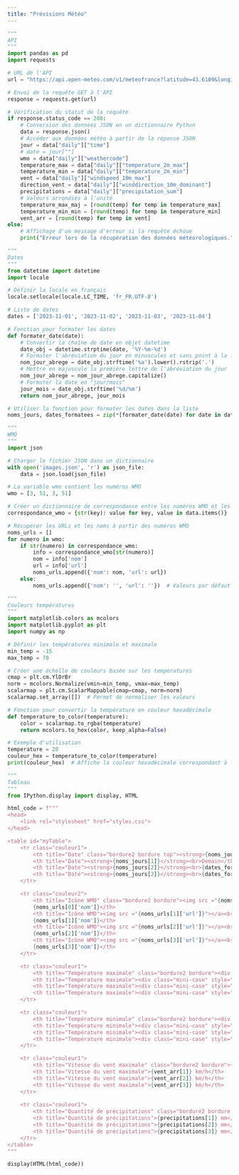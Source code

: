 ---
title: "Prévisions Météo"
---

```{python}
"""
API
"""
import pandas as pd
import requests

# URL de l'API
url = "https://api.open-meteo.com/v1/meteofrance?latitude=43.6109&longitude=3.8763&daily=weathercode,temperature_2m_max,temperature_2m_min,precipitation_sum,windspeed_10m_max,winddirection_10m_dominant&timezone=Europe%2FBerlin"

# Envoi de la requête GET à l'API
response = requests.get(url)

# Vérification du statut de la requête
if response.status_code == 200:
    # Conversion des données JSON en un dictionnaire Python
    data = response.json()
    # Accéder aux données météo à partir de la réponse JSON
    jour = data["daily"]["time"]
    # date = jour[""]
    wmo = data["daily"]["weathercode"]
    temperature_max = data["daily"]["temperature_2m_max"]
    temperature_min = data["daily"]["temperature_2m_min"]
    vent = data["daily"]["windspeed_10m_max"]
    direction_vent = data["daily"]["winddirection_10m_dominant"]
    precipitations = data["daily"]["precipitation_sum"]
    # Valeurs arrondies à l'unité
    temperature_max_maj = [round(temp) for temp in temperature_max]
    temperature_min_min = [round(temp) for temp in temperature_min]
    vent_arr = [round(temp) for temp in vent]
else:
    # Affichage d'un message d'erreur si la requête échoue
    print("Erreur lors de la récupération des données météorologiques.")
```

```{python}
"""
Dates
"""
from datetime import datetime
import locale

# Définir la locale en français
locale.setlocale(locale.LC_TIME, 'fr_FR.UTF-8')

# Liste de dates
dates = ['2023-11-01', '2023-11-02', '2023-11-03', '2023-11-04']

# Fonction pour formater les dates
def formater_date(date):
    # Convertir la chaîne de date en objet datetime
    date_obj = datetime.strptime(date, '%Y-%m-%d')
    # Formater l'abréviation du jour en minuscules et sans point à la fin
    nom_jour_abrege = date_obj.strftime('%a').lower().rstrip('.')
    # Mettre en majuscule la première lettre de l'abréviation du jour
    nom_jour_abrege = nom_jour_abrege.capitalize()
    # Formater la date en "jour/mois"
    jour_mois = date_obj.strftime('%d/%m')
    return nom_jour_abrege, jour_mois

# Utiliser la fonction pour formater les dates dans la liste
noms_jours, dates_formatees = zip(*[formater_date(date) for date in dates])
```

```{python}
"""
WMO
"""
import json

# Charger le fichier JSON dans un dictionnaire
with open('images.json', 'r') as json_file:
    data = json.load(json_file)

# La variable wmo contient les numéros WMO
wmo = [3, 51, 3, 51]

# Créer un dictionnaire de correspondance entre les numéros WMO et les noms et URL du fichier JSON
correspondance_wmo = {str(key): value for key, value in data.items()}

# Récupérer les URLs et les noms à partir des numéros WMO
noms_urls = []
for numero in wmo:
    if str(numero) in correspondance_wmo:
        info = correspondance_wmo[str(numero)]
        nom = info['nom']
        url = info['url']
        noms_urls.append({'nom': nom, 'url': url})
    else:
        noms_urls.append({'nom': '', 'url': ''})  # Valeurs par défaut si le numéro WMO n'est pas trouvé

```

```{python}
"""
Couleurs températures
"""
import matplotlib.colors as mcolors
import matplotlib.pyplot as plt
import numpy as np

# Définir les températures minimale et maximale
min_temp = -15
max_temp = 70

# Créer une échelle de couleurs basée sur les températures
cmap = plt.cm.YlOrBr
norm = mcolors.Normalize(vmin=min_temp, vmax=max_temp)
scalarmap = plt.cm.ScalarMappable(cmap=cmap, norm=norm)
scalarmap.set_array([])  # Permet de normaliser les valeurs

# Fonction pour convertir la température en couleur hexadécimale
def temperature_to_color(temperature):
    color = scalarmap.to_rgba(temperature)
    return mcolors.to_hex(color, keep_alpha=False)

# Exemple d'utilisation
temperature = 20
couleur_hex = temperature_to_color(temperature)
print(couleur_hex)  # Affiche la couleur hexadécimale correspondant à la température
```

```{python}
"""
Tableau
"""
from IPython.display import display, HTML

html_code = f"""
<head>
    <link rel="stylesheet" href="styles.css">
</head>

<table id="myTable">
    <tr class="couleur1">
        <th title="Date" class="bordure2 bordure top"><strong>{noms_jours[0]}</strong><br>Aujourd'hui</th>
        <th title="Date"><strong>{noms_jours[1]}</strong><br>Demain</th>
        <th title="Date"><strong>{noms_jours[2]}</strong><br>{dates_formatees[2]}</th>
        <th title="Date"><strong>{noms_jours[3]}</strong><br>{dates_formatees[3]}</th>
    </tr>

    <tr class="couleur2">
        <th title="Icône WMO" class="bordure2 bordure"><img src ="{noms_urls[0]['url']}"></a><br>
        {noms_urls[0]['nom']}</th>
        <th title="Icône WMO"><img src ="{noms_urls[1]['url']}"></a><br>
        {noms_urls[1]['nom']}</th>
        <th title="Icône WMO"><img src ="{noms_urls[2]['url']}"></a><br>
        {noms_urls[2]['nom']}</th>
        <th title="Icône WMO"><img src ="{noms_urls[3]['url']}"></a><br>
        {noms_urls[3]['nom']}</th>
    </tr>

    <tr class="couleur1">
        <th title="Température maximale" class="bordure2 bordure"><div class="mini-case" style="background-color: {temperature_to_color(temperature_max_maj[0])};">{temperature_max_maj[0]} °C</div></th>
        <th title="Température maximale"><div class="mini-case" style="background-color: {temperature_to_color(temperature_max_maj[1])};">{temperature_max_maj[1]} °C</div></th>
        <th title="Température maximale"><div class="mini-case" style="background-color: {temperature_to_color(temperature_max_maj[2])};">{temperature_max_maj[2]} °C</div></th>
        <th title="Température maximale"><div class="mini-case" style="background-color: {temperature_to_color(temperature_max_maj[3])};">{temperature_max_maj[3]} °C</div></th>
    </tr>

    <tr class="couleur1">
        <th title="Température minimale" class="bordure2 bordure"><div class="mini-case" style="background-color: {temperature_to_color(temperature_min_min[0])};">{temperature_min_min[0]} °C</div></th>
        <th title="Température minimale"><div class="mini-case" style="background-color: {temperature_to_color(temperature_min_min[1])};">{temperature_min_min[1]} °C</div></th>
        <th title="Température minimale"><div class="mini-case" style="background-color: {temperature_to_color(temperature_min_min[2])};">{temperature_min_min[2]} °C</div></th>
        <th title="Température minimale"><div class="mini-case" style="background-color: {temperature_to_color(temperature_min_min[3])};">{temperature_min_min[3]} °C</div></th>
    </tr>

    <tr class="couleur1">
        <th title="Vitesse du vent maximale" class="bordure2 bordure">{vent_arr[0]} km/h</th>
        <th title="Vitesse du vent maximale">{vent_arr[1]} km/h</th>
        <th title="Vitesse du vent maximale">{vent_arr[2]} km/h</th>
        <th title="Vitesse du vent maximale">{vent_arr[3]} km/h</th>
    </tr>
    
    <tr class="couleur1">
        <th title="Quantité de précipitations" class="bordure2 bordure bottom">{precipitations[0]} mm</th>
        <th title="Quantité de précipitations">{precipitations[1]} mm</th>
        <th title="Quantité de précipitations">{precipitations[2]} mm</th>
        <th title="Quantité de précipitations">{precipitations[3]} mm</th>
    </tr>
</table>
"""

display(HTML(html_code))
```


